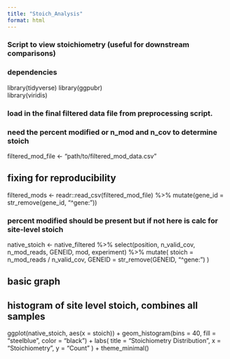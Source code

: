 ```yaml
---
title: "Stoich_Analysis"
format: html
---
```


### Script to view stoichiometry (useful for downstream comparisons)

### dependencies ### 

library(tidyverse)
library(ggpubr)  
library(viridis) 

### load in the final filtered data file from preprocessing script.
### need the percent modified or n_mod and n_cov to determine stoich

filtered_mod_file <- "path/to/filtered_mod_data.csv"

## fixing for reproducibility 
filtered_mods <- readr::read_csv(filtered_mod_file) %>%
  mutate(gene_id = str_remove(gene_id, "^gene:"))

### percent modified should be present but if not here is calc for site-level stoich 

native_stoich <- native_filtered %>%
  select(position, n_valid_cov, n_mod_reads, GENEID, mod, experiment) %>%
  mutate(
    stoich = n_mod_reads / n_valid_cov,
    GENEID = str_remove(GENEID, "^gene:")
  )

######################
## basic graph 
## histogram of site level stoich, combines all samples 

ggplot(native_stoich, aes(x = stoich)) +
  geom_histogram(bins = 40, fill = "steelblue", color = "black") +
  labs(
    title = "Stoichiometry Distribution",
    x = "Stoichiometry",
    y = "Count"
  ) +
  theme_minimal()